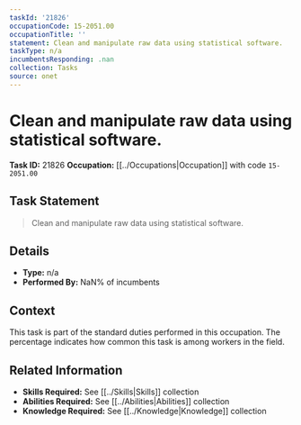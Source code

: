 ```yaml
---
taskId: '21826'
occupationCode: 15-2051.00
occupationTitle: ''
statement: Clean and manipulate raw data using statistical software.
taskType: n/a
incumbentsResponding: .nan
collection: Tasks
source: onet
---
```

# Clean and manipulate raw data using statistical software.

**Task ID:** 21826
**Occupation:** [[../Occupations|Occupation]] with code `15-2051.00`

## Task Statement

> Clean and manipulate raw data using statistical software.

## Details

- **Type:** n/a
- **Performed By:** NaN% of incumbents

## Context

This task is part of the standard duties performed in this occupation. The percentage indicates how common this task is among workers in the field.

## Related Information

- **Skills Required:** See [[../Skills|Skills]] collection
- **Abilities Required:** See [[../Abilities|Abilities]] collection
- **Knowledge Required:** See [[../Knowledge|Knowledge]] collection
